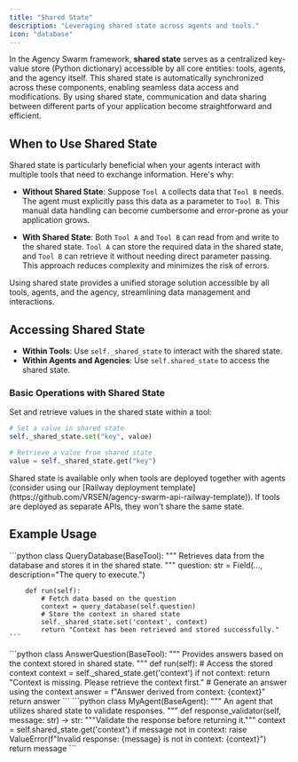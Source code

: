 ```yaml
---
title: "Shared State"
description: "Leveraging shared state across agents and tools."
icon: "database"
---
```


In the Agency Swarm framework, **shared state** serves as a centralized key-value store (Python dictionary) accessible by all core entities: tools, agents, and the agency itself. This shared state is automatically synchronized across these components, enabling seamless data access and modifications. By using shared state, communication and data sharing between different parts of your application become straightforward and efficient.

## When to Use Shared State

Shared state is particularly beneficial when your agents interact with multiple tools that need to exchange information. Here's why:

- **Without Shared State**: Suppose `Tool A` collects data that `Tool B` needs. The agent must explicitly pass this data as a parameter to `Tool B`. This manual data handling can become cumbersome and error-prone as your application grows.

- **With Shared State**: Both `Tool A` and `Tool B` can read from and write to the shared state. `Tool A` can store the required data in the shared state, and `Tool B` can retrieve it without needing direct parameter passing. This approach reduces complexity and minimizes the risk of errors.

<Tip>
Using shared state provides a unified storage solution accessible by all tools, agents, and the agency, streamlining data management and interactions.
</Tip>

## Accessing Shared State

- **Within Tools**: Use `self._shared_state` to interact with the shared state.
- **Within Agents and Agencies**: Use `self.shared_state` to access the shared state.

### Basic Operations with Shared State

Set and retrieve values in the shared state within a tool:

```python
# Set a value in shared state
self._shared_state.set("key", value)

# Retrieve a value from shared state
value = self._shared_state.get("key")
```

<Note>
Shared state is available only when tools are deployed together with agents (consider using our [Railway deployment template](https://github.com/VRSEN/agency-swarm-api-railway-template)). If tools are deployed as separate APIs, they won't share the same state.
</Note>

## Example Usage

<Tabs>

<Tab title="Within a Tool: Setting a value">
    ```python
    class QueryDatabase(BaseTool):
        """
        Retrieves data from the database and stores it in the shared state.
        """
        question: str = Field(..., description="The query to execute.")

        def run(self):
            # Fetch data based on the question
            context = query_database(self.question)
            # Store the context in shared state
            self._shared_state.set('context', context)
            return "Context has been retrieved and stored successfully."
    ```
</Tab>

<Tab title="Within a Tool: Getting the value">
    ```python
    class AnswerQuestion(BaseTool):
        """
        Provides answers based on the context stored in shared state.
        """
        def run(self):
            # Access the stored context
            context = self._shared_state.get('context')
            if not context:
                return "Context is missing. Please retrieve the context first."
            # Generate an answer using the context
            answer = f"Answer derived from context: {context}"
            return answer
    ```
</Tab>

<Tab title="Within an Agent: Using the value">
    ```python
    class MyAgent(BaseAgent):
        """
        An agent that utilizes shared state to validate responses.
        """
        def response_validator(self, message: str) -> str:
            """Validate the response before returning it."""
            context = self.shared_state.get('context')
            if message not in context:
                raise ValueError(f"Invalid response: {message} is not in context: {context}")
            return message
    ```
</Tab>

</Tabs>
